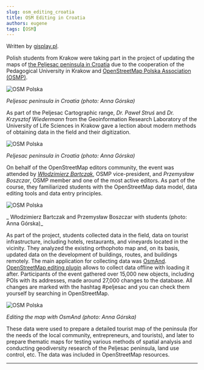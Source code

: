 ```yaml
---
slug: osm_editing_croatia
title: OSM Editing in Croatia
authors: eugene
tags: [OSM]
---
```


Written by [gisplay.pl](https://gisplay.pl/gis/10247-studenci-z-polski-pod-okiem-stowarzyszenia-osm-polska-mapuja-polwysep-w-chorwacji.html).

Polish students from Krakow were taking part in the project of updating the maps of [the Peljesac peninsula in Croatia](https://www.openstreetmap.org/relation/3753553) due to the cooperation of the Pedagogical University in Krakow and [OpenStreetMap Polska Association (OSMP)](https://openstreetmap.org.pl/stowarzyszenie/).

![OSM Polska](./osm_polska_3.png)

_Peljesac peninsula in Croatia (photo: Anna Górska)_

<!--truncate-->

As part of the Peljesac Cartographic range, _Dr. Paweł Struś_ and _Dr. Krzysztof Wiedermann_ from the Geoinformation Research Laboratory of the University of Life Sciences in Krakow gave a lection about modern methods of obtaining data in the field and their digitization.

![OSM Polska](./osm_polska_1.png)

_Peljesac peninsula in Croatia (photo: Anna Górska)_

On behalf of the OpenStreetMap editors community, the event was attended by [_Włodzimierz Bartczak_](https://www.openstreetmap.org/user/Cristoffs), OSMP vice-president, and _Przemysław Boszczar_, OSMP member and one of the most active editors. As part of the course, they familiarized students with the OpenStreetMap data model, data editing tools and data entry principles.

![OSM Polska](./osm_polska_2.png)

_ Włodzimierz Bartczak and Przemysław Boszczar with students (photo: Anna Górska)_

As part of the project, students collected data in the field, data on tourist infrastructure, including hotels, restaurants, and vineyards located in the vicinity. They analyzed the existing orthophoto map and, on its basis, updated data on the development of buildings, routes, and buildings remotely. The main application for collecting data was [OsmAnd](https://osmand.net/). [OpenStreetMap editing plugin](https://osmand.net/docs/user/plugins/osm-editing) allows to collect data offline with loading it after. Participants of the event gathered over 15,000 new objects, including POIs with its addresses, made around 27,000 changes to the database. All changes are marked with the hashtag #peljesac and you can check them yourself by searching in OpenStreetMap.

![OSM Polska](./osm_polska.png)

_Editing the map with OsmAnd (photo: Anna Górska)_

These data were used to prepare a detailed tourist map of the peninsula (for the needs of the local community, entrepreneurs, and tourists), and later to prepare thematic maps for testing various methods of spatial analysis and conducting geodiversity research of the Peljesac peninsula, land use control, etc. The data was included in OpenStreetMap resources.

______________________

<LinksSocial/>
<LinksTelegram/>